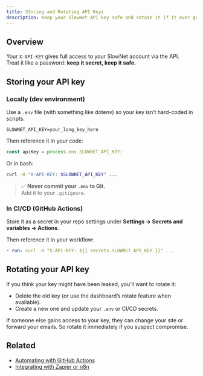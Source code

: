 ```yaml
---
title: Storing and Rotating API Keys
description: Keep your SlowNet API key safe and rotate it if it ever gets compromised.
---
```



## Overview

Your `X-API-KEY` gives full access to your SlowNet account via the API.  
Treat it like a password: **keep it secret, keep it safe.**

## Storing your API key

### Locally (dev environment)

Use a `.env` file (with something like dotenv) so your key isn’t hard-coded in scripts.

```
SLOWNET_API_KEY=your_long_key_here
```

Then reference it in your code:

```javascript
const apiKey = process.env.SLOWNET_API_KEY;
```

Or in bash:

```bash
curl -H "X-API-KEY: $SLOWNET_API_KEY" ...
```

> ✅ **Never commit your `.env` to Git.**  
Add it to your `.gitignore`.

### In CI/CD (GitHub Actions)

Store it as a secret in your repo settings under **Settings → Secrets and variables → Actions**.

Then reference it in your workflow:

```yaml
- run: curl -H "X-API-KEY: ${{ secrets.SLOWNET_API_KEY }}" ...
```

## Rotating your API key

If you think your key might have been leaked, you’ll want to rotate it:

- Delete the old key (or use the dashboard’s rotate feature when available).
- Create a new one and update your `.env` or CI/CD secrets.

If someone else gains access to your key, they can change your site or forward your emails. So rotate it immediately if you suspect compromise.

<AuthSnippet/>

## Related

- [Automating with GitHub Actions](../automating-with-github-actions)
- [Integrating with Zapier or n8n](../integrating-with-zapier-or-n8n)

<SupportSnippet/>

